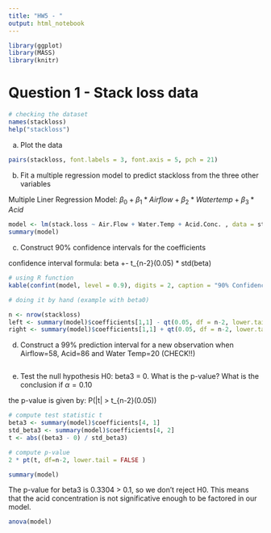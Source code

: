 ```yaml
---
title: "HW5 - "
output: html_notebook
---
```


```r
library(ggplot)
library(MASS)
library(knitr)
```

# Question 1 - Stack loss data

```r
# checking the dataset
names(stackloss)
help("stackloss")
```

a) Plot the data

```r
pairs(stackloss, font.labels = 3, font.axis = 5, pch = 21)
```


b) Fit a multiple regression model to predict stackloss from the three other variables

Multiple Liner Regression Model: $\beta_0 + \beta_1 * Airflow + \beta_2 * Watertemp + \beta_3 * Acid$

```r
model <- lm(stack.loss ~ Air.Flow + Water.Temp + Acid.Conc. , data = stackloss)
summary(model)
```

c) Construct 90% confidence intervals for the coefficients

confidence interval formula: beta +- t_{n-2}(0.05) * std(beta)


```r

# using R function
kable(confint(model, level = 0.9), digits = 2, caption = "90% Confidence Intervals for Multiple Linear Regression Coefficients")

# doing it by hand (example with beta0)

n <- nrow(stackloss)
left <- summary(model)$coefficients[1,1] - qt(0.05, df = n-2, lower.tail = FALSE) * summary(model)$coefficients[1,2]
right <- summary(model)$coefficients[1,1] + qt(0.05, df = n-2, lower.tail = FALSE) * summary(model)$coefficients[1,2]
```


d) Construct a 99% prediction interval for a new observation when Airflow=58, Acid=86 and Water Temp=20 (CHECK!!)


```r

```




e) Test the null hypothesis H0: beta3 = 0. What is the p-value? What is the conclusion 
if $\alpha=0.10$

the p-value is given by: P(|t| > t_{n-2}(0.05))

```r

# compute test statistic t
beta3 <- summary(model)$coefficients[4, 1]
std_beta3 <- summary(model)$coefficients[4, 2]
t <- abs((beta3 - 0) / std_beta3)

# compute p-value
2 * pt(t, df=n-2, lower.tail = FALSE )

summary(model)

```
The p-value for beta3 is 0.3304 > 0.1, so we don't reject H0. This means that 
the acid concentration is not significative enough to be factored in our model.


```r
anova(model)
```

